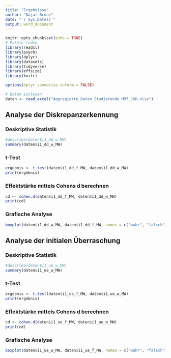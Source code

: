 ```yaml
---
title: "Ergebnisse"
author: "Najat Brüne"
date: "`r Sys.Date()`"
output: word_document
---
```


```r
knitr::opts_chunk$set(echo = TRUE)
# Pakete laden
library(readxl)
library(psych)
library(dplyr)
library(datasets)
library(tidyverse)
library(effsize)
library(knitr)

options(dplyr.summarise.inform = FALSE)

# Daten einlesen
daten <- read_excel("Aggregierte_Daten_Studierende MM7_JKH.xlsx")
```

## Analyse der Diskrepanzerkennung
### Deskriptive Statistik

```r
#describe(daten$i1_dd_w_MW)
summary(daten$i1_dd_w_MW)

```

### t-Test
```r
ergebnis <- t.test(daten$i1_dd_f_MW, daten$i1_dd_w_MW)
print(ergebnis)

```

### Effektstärke mittels Cohens d berechnen
```r
cd <- cohen.d(daten$i1_dd_f_MW, daten$i1_dd_w_MW)
print(cd)

```

### Grafische Analyse
```r
boxplot(daten$i1_dd_w_MW, daten$i1_dd_f_MW, names = c("wahr", "falsch"), ylab = "Rating", xlab = "erlebnisbasisert", main = "Diskrepanzerkennung")
```

## Analyse der initialen Überraschung
### Deskriptive Statistik

```r
#describe(daten$i1_ue_w_MW)
summary(daten$i1_ue_w_MW)
```

### t-Test
```r
ergebnis <- t.test(daten$i1_ue_f_MW, daten$i1_ue_w_MW)
print(ergebnis)

```

### Effektstärke mittels Cohens d berechnen
```r
cd <- cohen.d(daten$i1_ue_f_MW, daten$i1_ue_w_MW)
print(cd)

```

### Grafische Analyse
```r
boxplot(daten$i1_ue_w_MW, daten$i1_ue_f_MW, names = c("wahr", "falsch"), ylab = "Rating", xlab = "erlebnisbasisert", main = "Initiale Überraschung")
```
